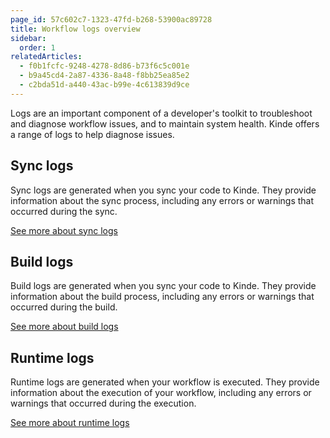 ```yaml
---
page_id: 57c602c7-1323-47fd-b268-53900ac89728
title: Workflow logs overview
sidebar:
  order: 1
relatedArticles:
  - f0b1fcfc-9248-4278-8d86-b73f6c5c001e
  - b9a45cd4-2a87-4336-8a48-f8bb25ea85e2
  - c2bda51d-a440-43ac-b99e-4c613839d9ce
---
```


Logs are an important component of a developer's toolkit to troubleshoot and diagnose workflow issues, and to maintain system health. Kinde offers a range of logs to help diagnose issues.

## Sync logs

Sync logs are generated when you sync your code to Kinde. They provide information about the sync process, including any errors or warnings that occurred during the sync.

[See more about sync logs](/workflows/observability/workflow-sync-logs/)

## Build logs

Build logs are generated when you sync your code to Kinde. They provide information about the build process, including any errors or warnings that occurred during the build.

[See more about build logs](/workflows/observability/workflow-build-logs/)

## Runtime logs

Runtime logs are generated when your workflow is executed. They provide information about the execution of your workflow, including any errors or warnings that occurred during the execution.

[See more about runtime logs](/workflows/observability/workflow-runtime-logs/)
